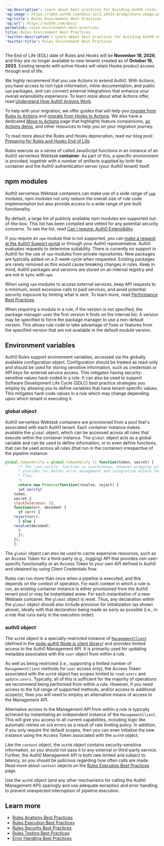 ---
'og:description': Learn about best practices for building Auth0 rules.
'og:image': https://cdn2.auth0.com/docs-v2/1.14553.0/img/share-image.png
'og:title': Rules Environment Best Practices
'og:url': https://auth0.com/docs/
permalink: rules-environment-best-practices
title: Rules Environment Best Practices
'twitter:description': Learn about best practices for building Auth0 rules.
'twitter:title': Rules Environment Best Practices
---
<Warning>

The End of Life (EOL) date of Rules and Hooks will be **November 18, 2026**, and they are no longer available to new tenants created as of **October 16, 2023**. Existing tenants with active Hooks will retain Hooks product access through end of life.

We highly recommend that you use Actions to extend Auth0. With Actions, you have access to rich type information, inline documentation, and public `npm` packages, and can connect external integrations that enhance your overall extensibility experience. To learn more about what Actions offer, read [Understand How Auth0 Actions Work](/docs/customize/actions/actions-overview).

To help with your migration, we offer guides that will help you [migrate from Rules to Actions](/docs/customize/actions/migrate/migrate-from-rules-to-actions) and [migrate from Hooks to Actions](/docs/customize/actions/migrate/migrate-from-hooks-to-actions). We also have a dedicated [Move to Actions](https://auth0.com/extensibility/movetoactions) page that highlights feature comparisons, [an Actions demo](https://www.youtube.com/watch?v=UesFSY1klrI), and other resources to help you on your migration journey.

To read more about the Rules and Hooks deprecation, read our blog post: [Preparing for Rules and Hooks End of Life](https://auth0.com/blog/preparing-for-rules-and-hooks-end-of-life/).

</Warning>

Rules execute as a series of called JavaScript functions in an instance of an Auth0 serverless Webtask **container**. As part of this, a specific environment is provided, together with a number of artifacts supplied by both the container and the Auth0 <Tooltip tip="Authentication Server: Server that confirms or denies a user’s identity." cta="View Glossary" href="/docs/glossary?term=authentication+server">authentication server</Tooltip> (your Auth0 tenant) itself.

## npm modules

Auth0 serverless Webtask containers can make use of a wide range of [`npm`](https://www.npmjs.com/) modules; npm modules not only reduce the overall size of rule code implementation but also provide access to a wide range of pre-built functionality.

By default, a large list of publicly available npm modules are supported out-of-the-box. This list has been compiled and vetted for any potential security concerns. To see the list, read [Can I require: Auth0 Extensibility](https://auth0-extensions.github.io/canirequire/).

If you require an `npm` module that is not supported, you can [make a request at the Auth0 Support portal](https://support.auth0.com/) or through your Auth0 representative. Auth0 evaluates requests to determine suitability. There is currently no support in Auth0 for the use of `npm` modules from private repositories. New packages are typically added on a 2-week cycle when requested. Existing packages are rarely removed as this would cause breaking changes in rules. Keep in mind, Auth0 packages and versions are stored on an internal registry and are not in sync with `npm`.

When using `npm` modules to access external services, keep API requests to a minimum, avoid excessive calls to paid services, and avoid potential security exposure by limiting what is sent. To learn more, read [Performance Best Practices](/docs/troubleshoot/performance-best-practices).

When requiring a module in a rule, if the version is not specified, the package manager uses the first version it finds on the internal list. A version may be specified to force the package manager to use a non-default version. This allows rule code to take advantage of fixes or features from the specified version that are not available in the default module version.

## Environment variables

Auth0 Rules support environment variables, accessed via the globally available configuration object. Configuration should be treated as read-only and should be used for storing sensitive information, such as credentials or API keys for external service access. This mitigates having security-sensitive values hard-coded in a rule. It can also be used to support Software Development Life Cycle (SDLC) best practice strategies you employ by allowing you to define variables that have tenant-specific values. This mitigates hard-code values in a rule which may change depending upon which tenant is executing it.

### global object

Auth0 serverless Webtask containers are provisioned from a pool that's associated with each Auth0 tenant. Each container instance makes available the `global` object, which can be accessed across all rules that execute within the container instance. The `global` object acts as a global variable and can be used to define information, or to even define functions, that can be used across all rules (that run in the container) irrespective of the pipeline instance:

```js lines
global.tokenVerify = global.tokenVerify || function(token, secret) {
      /* The 'jwt.verify' function is synchronous, however wrapping with a promise
      * provides for better error management and integration within the logic
      * flow.
      */
      return new Promise(function(resolve, reject) {
      jwt.verify(
    token,
    secret,{
    clockTolerance: 5},
    function(err, decoded) {
      if (err) {
    reject(err);
      } else {
    resolve(decoded);
      }
      });
    });
    };
```






The `global` object can also be used to cache expensive resources, such as an <Tooltip tip="Access Token: Authorization credential, in the form of an opaque string or JWT, used to access an API." cta="View Glossary" href="/docs/glossary?term=Access+Token">Access Token</Tooltip> for a third-party (e.g., logging) API that provides non user-specific functionality or an Access Token to your own API defined in Auth0 and obtained by using Client Credentials flow.

Rules can run more than once when a pipeline is executed, and this depends on the context of operation. For each context in which a rule is run, an existing container instance is either provisioned from the Auth0 tenant pool or may be instantiated anew. For each instantiation of a new Webtask container, the `global` object is reset. Thus, any declaration within the `global` object should also include provision for initialization (as shown above), ideally with that declaration being made as early as possible (i.e., in a rule that runs early in the execution order).

### auth0 object

The `auth0` object is a specially-restricted instance of [`ManagementClient`](https://github.com/auth0/node-auth0#management-api-client) (defined in the [node-auth0 Node.js client library](https://github.com/auth0/node-auth0)) and provides limited access to the Auth0 <Tooltip tip="Management API: A product to allow customers to perform administrative tasks." cta="View Glossary" href="/docs/glossary?term=Management+API">Management API</Tooltip>. It is primarily used for updating metadata associated with the `user` object from within a rule.

As well as being restricted (i.e., supporting a limited number of `ManagementClient` methods for `user` access only), the Access Token associated with the `auth0` object has scopes limited to `read:users` and `update:users`. Typically, all of this is sufficient for the majority of operations we recommend being performed from within a rule. However, if you need access to the full range of supported methods, and/or access to additional scope(s), then you will need to employ an alternative means of access to the Management API.

Alternative access to the Management API from within a rule is typically achieved by instantiating an independent instance of the `ManagementClient`. This will give you access to all current capabilities, including logic like automatic retries on `429` errors as a result of rate limiting policy. In addition, if you only require the default scopes, then you can even initialize the new instance using the Access Token associated with the `auth0` object.

Like the `context` object, the `auth0` object contains security-sensitive information, so you should not pass it to any external or third-party service. Further, the Auth0 Management API is both rate limited and subject to latency, so you should be judicious regarding how often calls are made. Read more about `context` objects on the [Rules Execution Best Practices](/docs/rules-best-practices/rules-execution-best-practices) page.

Use the `auth0` object (and any other mechanisms for calling the Auth0 Management API) sparingly and use adequate exception and error handling to prevent unexpected interruption of pipeline execution.

## Learn more

* [Rules Anatomy Best Practices](/docs/rules-best-practices/rules-anatomy-best-practices)
* [Rules Execution Best Practices](/docs/rules-best-practices/rules-execution-best-practices)
* [Rules Security Best Practices](/docs/rules-best-practices/rules-security-best-practices)
* [Rules Testing Best Practices](/docs/rules-best-practices/rules-testing-best-practices)
* [Error Handling Best Practices](/docs/troubleshoot/error-handling-best-practices)